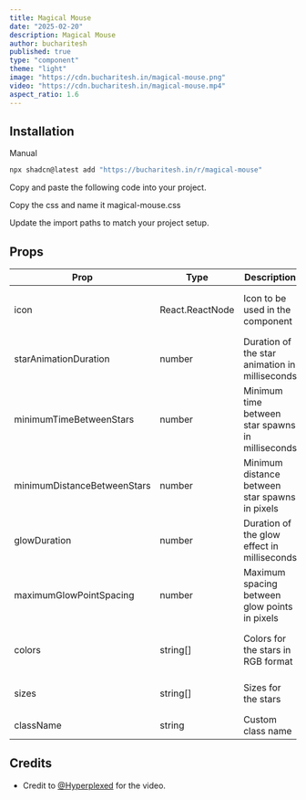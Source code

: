 ```yaml
---
title: Magical Mouse
date: "2025-02-20"
description: Magical Mouse
author: bucharitesh
published: true
type: "component"
theme: "light"
image: "https://cdn.bucharitesh.in/magical-mouse.png"
video: "https://cdn.bucharitesh.in/magical-mouse.mp4"
aspect_ratio: 1.6
---
```


<ComponentPreview name="magical-mouse-demo" openInV0Url />

## Installation

<CodeTabs className="gap-0">

<TabsList>
  <TabsTriggerShadcnCLI />
  <TabsTrigger value="manual">Manual</TabsTrigger>
</TabsList>

<TabsContent value="cli" className="[&>figure]:mb-0">

```bash
npx shadcn@latest add "https://bucharitesh.in/r/magical-mouse"
```

</TabsContent>

<TabsContent value="manual">

<Steps>

<Step>Copy and paste the following code into your project.</Step>

<ComponentSource name="magical-mouse" />

<Step>Copy the css and name it magical-mouse.css</Step>

<ComponentCSS name="magical-mouse" />

<Step>Update the import paths to match your project setup.</Step>

</Steps>

</TabsContent>

</CodeTabs>

## Props

| Prop                        | Type            | Description                                      | Default                        |
| --------------------------- | --------------- | ------------------------------------------------ | -----------------------------  |
| icon                        | React.ReactNode | Icon to be used in the component                 | Sparkle from lucide-react      |
| starAnimationDuration       | number          | Duration of the star animation in milliseconds   | 1500                           |
| minimumTimeBetweenStars     | number          | Minimum time between star spawns in milliseconds | 250                            |
| minimumDistanceBetweenStars | number          | Minimum distance between star spawns in pixels   | 75                             |
| glowDuration                | number          | Duration of the glow effect in milliseconds      | 75                             |
| maximumGlowPointSpacing     | number          | Maximum spacing between glow points in pixels    | 10                             |
| colors                      | string[]        | Colors for the stars in RGB format               | ["249 146 253", "252 254 255"] |
| sizes                       | string[]        | Sizes for the stars                              | ["1.4rem", "1rem", "0.6rem"]   |
| className                   | string          | Custom class name                                | ""                             |

## Credits

- Credit to [@Hyperplexed](https://youtu.be/G9207EJySaA?si=SkJAYhfNCvxMcYWr) for the video.
